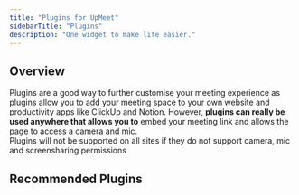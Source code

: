 ```yaml
---
title: "Plugins for UpMeet"
sidebarTitle: "Plugins"
description: "One widget to make life easier."
---
```


## Overview
Plugins are a good way to further customise your meeting experience as plugins allow you to add your meeting space to your own website and productivity apps like ClickUp and Notion.
However, **plugins can really be used anywhere that allows you to** embed your meeting link and allows the page to access a camera and mic.<br/>
<Warning>Plugins will not be supported on all sites if they do not support camera, mic and screensharing permissions</Warning>


## Recommended Plugins
<CardGroup cols={2}>
  <Card title="Your Website" href="/integrations/website-installation">
  </Card>
  <Card title="ClickUp" href="/integrations/clickup">
  </Card>
  <Card title="Scheduling Apps" href="/integrations/bookingapp">
  </Card>
  <Card title="Notion (Widget)" href="/integrations/notion">
  </Card>
</CardGroup>
